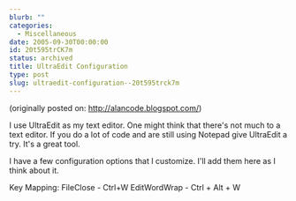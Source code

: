 ```yaml
---
blurb: ""
categories:
  - Miscellaneous
date: 2005-09-30T00:00:00
id: 20t595trCK7m
status: archived
title: UltraEdit Configuration
type: post
slug: ultraedit-configuration--20t595trck7m
---
```


(originally posted on: http://alancode.blogspot.com/)


I use UltraEdit as my text editor. One might think that there's not much to a text editor. If you do a lot of code and are still using Notepad give UltraEdit a try. It's a great tool.

I have a few configuration options that I customize. I'll add them here as I think about it.

Key Mapping:
FileClose - Ctrl+W
EditWordWrap - Ctrl + Alt + W


